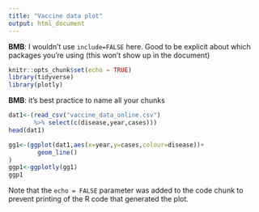 ```yaml
---
title: "Vaccine data plot"
output: html_document
---
```


**BMB**: I wouldn't use `include=FALSE` here. Good to
be explicit about which packages you're using (this won't
show up in the document)

```r
knitr::opts_chunk$set(echo = TRUE)
library(tidyverse)
library(plotly)
```

**BMB**: it's best practice to name all your chunks

```r
dat1<-(read_csv("vaccine_data_online.csv")
       %>% select(c(disease,year,cases)))
head(dat1)
```



```r
gg1<-(ggplot(dat1,aes(x=year,y=cases,colour=disease))+
        geom_line()
)
ggp1<-ggplotly(gg1)
ggp1
```

Note that the `echo = FALSE` parameter was added to the code chunk to prevent printing of the R code that generated the plot.
